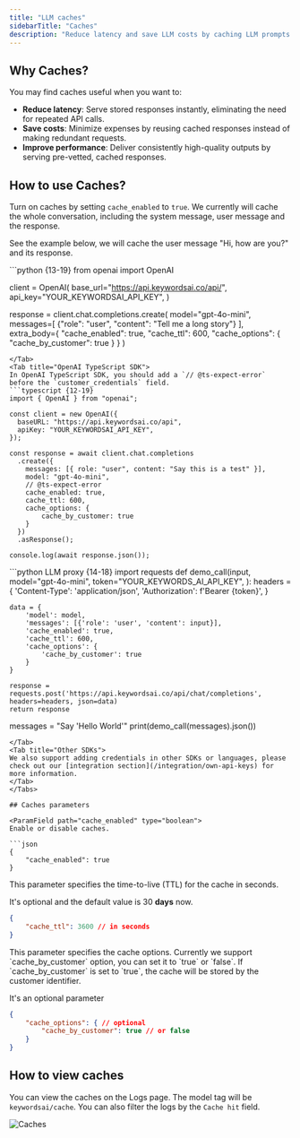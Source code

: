 ```yaml
---
title: "LLM caches"
sidebarTitle: "Caches"
description: "Reduce latency and save LLM costs by caching LLM prompts and responses."
---
```

## Why Caches?
You may find caches useful when you want to:
- **Reduce latency**: Serve stored responses instantly, eliminating the need for repeated API calls.
- **Save costs**: Minimize expenses by reusing cached responses instead of making redundant requests.
- **Improve performance**: Deliver consistently high-quality outputs by serving pre-vetted, cached responses.

## How to use Caches?
Turn on caches by setting `cache_enabled` to `true`. We currently will cache the whole conversation, including the system message, user message and the response.

See the example below, we will cache the user message "Hi, how are you?" and its response.

<Tabs>
<Tab title="OpenAI Python SDK">
```python {13-19}
from openai import OpenAI

client = OpenAI(
    base_url="https://api.keywordsai.co/api/",
    api_key="YOUR_KEYWORDSAI_API_KEY",
)

response = client.chat.completions.create(
    model="gpt-4o-mini",
    messages=[
        {"role": "user", "content": "Tell me a long story"}
    ],
    extra_body={
        "cache_enabled": true,
        "cache_ttl": 600,
        "cache_options": {
            "cache_by_customer": true
        }
    }
)
```
</Tab>
<Tab title="OpenAI TypeScript SDK">
In OpenAI TypeScript SDK, you should add a `// @ts-expect-error` before the `customer_credentials` field.
```typescript {12-19}
import { OpenAI } from "openai";

const client = new OpenAI({
  baseURL: "https://api.keywordsai.co/api",
  apiKey: "YOUR_KEYWORDSAI_API_KEY",
});

const response = await client.chat.completions
  .create({
    messages: [{ role: "user", content: "Say this is a test" }],
    model: "gpt-4o-mini",
    // @ts-expect-error
    cache_enabled: true,
    cache_ttl: 600,
    cache_options: {
        cache_by_customer: true
    }
  })
  .asResponse();

console.log(await response.json());
```
</Tab>
<Tab title="Standard API">
```python LLM proxy {14-18}
import requests
def demo_call(input, 
              model="gpt-4o-mini",
              token="YOUR_KEYWORDS_AI_API_KEY",
              ):
    headers = {
        'Content-Type': 'application/json',
        'Authorization': f'Bearer {token}',
    }

    data = {
        'model': model,
        'messages': [{'role': 'user', 'content': input}],
        'cache_enabled': true,
        'cache_ttl': 600,
        'cache_options': {
            'cache_by_customer': true
        }
    }

    response = requests.post('https://api.keywordsai.co/api/chat/completions', headers=headers, json=data)
    return response

messages = "Say 'Hello World'"
print(demo_call(messages).json())
```
</Tab>
<Tab title="Other SDKs">
We also support adding credentials in other SDKs or languages, please check out our [integration section](/integration/own-api-keys) for more information.
</Tab>
</Tabs>

## Caches parameters

<ParamField path="cache_enabled" type="boolean">
Enable or disable caches.

```json
{
    "cache_enabled": true
}
```
</ParamField>

<ParamField path="cache_ttl" type="number">
This parameter specifies the time-to-live (TTL) for the cache in seconds. 

<Note>It's optional and the default value is 30 **days** now.</Note>
```json
{
    "cache_ttl": 3600 // in seconds
}
```
</ParamField>

<ParamField path="cache_options" type="boolean">
This parameter specifies the cache options. Currently we support `cache_by_customer` option, you can set it to `true` or `false`. If `cache_by_customer` is set to `true`, the cache will be stored by the customer identifier.

<Note>It's an optional parameter</Note>
```json
{
    "cache_options": { // optional
        "cache_by_customer": true // or false
    }
}
```
</ParamField>

## How to view caches
You can view the caches on the Logs page. The model tag will be `keywordsai/cache`. You can also filter the logs by the `Cache hit` field.

<Frame>
<img src="https://keywordsai-static.s3.us-east-1.amazonaws.com/docs/llm-proxy/caches-logs.png" alt="Caches" />
</Frame>